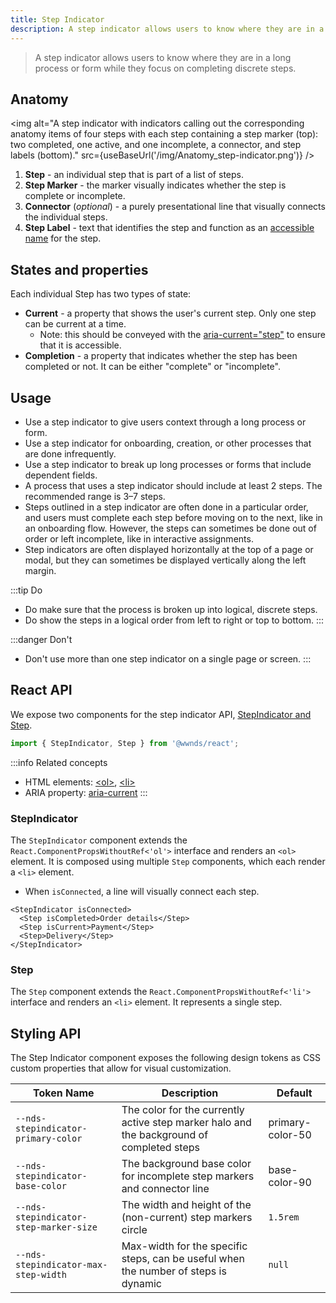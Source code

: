 ```yaml
---
title: Step Indicator
description: A step indicator allows users to know where they are in a long process or form while they focus on completing discrete steps.
---
```



> A step indicator allows users to know where they are in a long process or form while they focus on completing discrete steps.

## Anatomy

<img
	alt="A step indicator with indicators calling out the corresponding anatomy items of four steps with each step containing a step marker (top): two completed, one active, and one incomplete, a connector, and step labels (bottom)."
	src={useBaseUrl('/img/Anatomy_step-indicator.png')}
/>

1. **Step** - an individual step that is part of a list of steps.
1. **Step Marker** - the marker visually indicates whether the step is complete or incomplete.
1. **Connector** (_optional_) - a purely presentational line that visually connects the individual steps.
1. **Step Label** - text that identifies the step and function as an [accessible name](https://www.w3.org/TR/accname-1.2/#dfn-accessible-name) for the step.

## States and properties

Each individual Step has two types of state:

- **Current** - a property that shows the user's current step. Only one step can be current at a time.
	 - Note: this should be conveyed with the [aria-current="step"](https://www.w3.org/TR/wai-aria-1.2/#aria-current) to ensure that it is accessible.
- **Completion** - a property that indicates whether the step has been completed or not. It can be either "complete" or "incomplete".

## Usage

- Use a step indicator to give users context through a long process or form.
- Use a step indicator for onboarding, creation, or other processes that are done infrequently.
- Use a step indicator to break up long processes or forms that include dependent fields.
- A process that uses a step indicator should include at least 2 steps. The recommended range is 3–7 steps.
- Steps outlined in a step indicator are often done in a particular order, and users must complete each step before moving on to the next, like in an onboarding flow. However, the steps can sometimes be done out of order or left incomplete, like in interactive assignments.
- Step indicators are often displayed horizontally at the top of a page or modal, but they can sometimes be displayed vertically along the left margin.

:::tip Do
- Do make sure that the process is broken up into logical, discrete steps.
- Do show the steps in a logical order from left to right or top to bottom.
:::

:::danger Don't
- Don't use more than one step indicator on a single page or screen.
:::

## React API

We expose two components for the step indicator API, [StepIndicator and Step](https://github.com/wwnorton/design-system/tree/main/packages/react/src/components/StepIndicator).

```js
import { StepIndicator, Step } from '@wwnds/react';
```

:::info Related concepts
- HTML elements: [&lt;ol&gt;](https://developer.mozilla.org/en-US/docs/Web/HTML/Element/ol), [&lt;li&gt;](https://developer.mozilla.org/en-US/docs/Web/HTML/Element/li)
- ARIA property: [aria-current](https://www.w3.org/TR/wai-aria/#aria-current)
:::

### StepIndicator

The `StepIndicator` component extends the `React.ComponentPropsWithoutRef<'ol'>` interface and renders an `<ol>` element. It is composed using multiple `Step` components, which each render a `<li>` element.

- When `isConnected`, a line will visually connect each step.

```tsx live
<StepIndicator isConnected>
  <Step isCompleted>Order details</Step>
  <Step isCurrent>Payment</Step>
  <Step>Delivery</Step>
</StepIndicator>
```

<PropsTable from={StepIndicator} />

### Step

The `Step` component extends the `React.ComponentPropsWithoutRef<'li'>` interface and renders an `<li>` element. It represents a single step.

<PropsTable from={Step} />

## Styling API

The Step Indicator component exposes the following design tokens as CSS custom properties that allow for visual customization.

| Token Name                             | Description                                                                               | Default                                 |
| -------------------------------------- | ----------------------------------------------------------------------------------------- | --------------------------------------- |
| `--nds-stepindicator-primary-color`    | The color for the currently active step marker halo and the background of completed steps | <ColorChip>primary-color-50</ColorChip> |
| `--nds-stepindicator-base-color`       | The background base color for incomplete step markers and connector line                  | <ColorChip>base-color-90</ColorChip>    |
| `--nds-stepindicator-step-marker-size` | The width and height of the (non-current) step markers circle                             | `1.5rem`                                |
| `--nds-stepindicator-max-step-width`   | Max-width for the specific steps, can be useful when the number of steps is dynamic       | `null`                                  |
